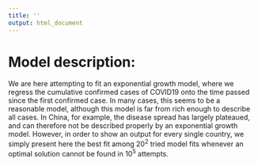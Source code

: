 ```yaml
---
title: ''
output: html_document
---
```

# Model description:
We are here attempting to fit an exponential growth model, where we regress the cumulative confirmed cases of COVID19 onto the time passed since the first confirmed case. In many cases, this seems to be a reasonable model, although this model is far from rich enough to describe all cases. In China, for example, the disease spread has largely plateaued, and can therefore not be described properly by an exponential growth model. However, in order to show an output for every single country, we simply present here the best fit among $20^2$ tried model fits whenever an optimal solution cannot be found in $10^5$ attempts.
